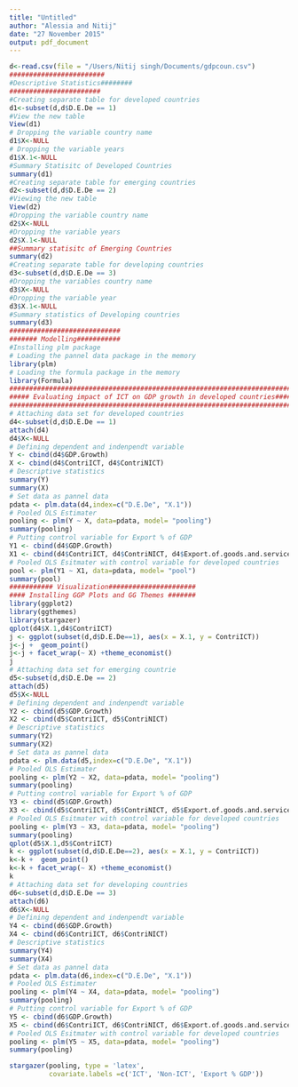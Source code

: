 ```yaml
---
title: "Untitled"
author: "Alessia and Nitij"
date: "27 November 2015"
output: pdf_document
---
```



```r
d<-read.csv(file = "/Users/Nitij singh/Documents/gdpcoun.csv")
########################
#Descriptive Statistics########
#######################
#Creating separate table for developed countries
d1<-subset(d,d$D.E.De == 1)
#View the new table
View(d1)
# Dropping the variable country name
d1$X<-NULL
# Dropping the variable years
d1$X.1<-NULL
#Summary Statisitc of Developed Countries
summary(d1)
#Creating separate table for emerging countries
d2<-subset(d,d$D.E.De == 2)
#Viewing the new table
View(d2)
#Dropping the variable country name
d2$X<-NULL
#Dropping the variable years
d2$X.1<-NULL
##Summary statisitc of Emerging Countries
summary(d2)
#Creating separate table for developing countries
d3<-subset(d,d$D.E.De == 3)
#Dropping the variables country name
d3$X<-NULL
#Dropping the variable year
d3$X.1<-NULL
#Summary statistics of Developing countries 
summary(d3)
############################
####### Modelling###########
#Installing plm package
# Loading the pannel data package in the memory
library(plm)
# Loading the formula package in the memory 
library(Formula)
##########################################################################
##### Evaluating impact of ICT on GDP growth in developed countries#######
##########################################################################
# Attaching data set for developed countries
d4<-subset(d,d$D.E.De == 1)
attach(d4)
d4$X<-NULL
# Defining dependent and indenpendt variable
Y <- cbind(d4$GDP.Growth)
X <- cbind(d4$ContriICT, d4$ContriNICT)
# Descriptive statistics
summary(Y)
summary(X)
# Set data as pannel data
pdata <- plm.data(d4,index=c("D.E.De", "X.1"))
# Pooled OLS Estimater 
pooling <- plm(Y ~ X, data=pdata, model= "pooling")
summary(pooling)
# Putting control variable for Export % of GDP
Y1 <- cbind(d4$GDP.Growth)
X1 <- cbind(d4$ContriICT, d4$ContriNICT, d4$Export.of.goods.and.services....of.GDP.)
# Pooled OLS Esitmater with control variable for developed countries 
pool <- plm(Y1 ~ X1, data=pdata, model= "pool")
summary(pool)
########### Visualization######################
#### Installing GGP Plots and GG Themes #######
library(ggplot2)
library(ggthemes)
library(stargazer)
qplot(d4$X.1,d4$ContriICT)
j <- ggplot(subset(d,d$D.E.De==1), aes(x = X.1, y = ContriICT))
j<-j +  geom_point() 
j<-j + facet_wrap(~ X) +theme_economist()
j
# Attaching data set for emerging countrie
d5<-subset(d,d$D.E.De == 2)
attach(d5)
d5$X<-NULL
# Defining dependent and indenpendt variable
Y2 <- cbind(d5$GDP.Growth)
X2 <- cbind(d5$ContriICT, d5$ContriNICT)
# Descriptive statistics
summary(Y2)
summary(X2)
# Set data as pannel data
pdata <- plm.data(d5,index=c("D.E.De", "X.1"))
# Pooled OLS Estimater 
pooling <- plm(Y2 ~ X2, data=pdata, model= "pooling")
summary(pooling)
# Putting control variable for Export % of GDP
Y3 <- cbind(d5$GDP.Growth)
X3 <- cbind(d5$ContriICT, d5$ContriNICT, d5$Export.of.goods.and.services....of.GDP.)
# Pooled OLS Esitmater with control variable for developed countries 
pooling <- plm(Y3 ~ X3, data=pdata, model= "pooling")
summary(pooling)
qplot(d5$X.1,d5$ContriICT)
k <- ggplot(subset(d,d$D.E.De==2), aes(x = X.1, y = ContriICT))
k<-k +  geom_point() 
k<-k + facet_wrap(~ X) +theme_economist()
k
# Attaching data set for developing countries
d6<-subset(d,d$D.E.De == 3)
attach(d6)
d6$X<-NULL
# Defining dependent and indenpendt variable
Y4 <- cbind(d6$GDP.Growth)
X4 <- cbind(d6$ContriICT, d6$ContriNICT)
# Descriptive statistics
summary(Y4)
summary(X4)
# Set data as pannel data
pdata <- plm.data(d6,index=c("D.E.De", "X.1"))
# Pooled OLS Estimater 
pooling <- plm(Y4 ~ X4, data=pdata, model= "pooling")
summary(pooling)
# Putting control variable for Export % of GDP
Y5 <- cbind(d6$GDP.Growth)
X5 <- cbind(d6$ContriICT, d6$ContriNICT, d6$Export.of.goods.and.services....of.GDP.)
# Pooled OLS Esitmater with control variable for developed countries 
pooling <- plm(Y5 ~ X5, data=pdata, model= "pooling")
summary(pooling)
```

```r
stargazer(pooling, type = 'latex',
          covariate.labels =c('ICT', 'Non-ICT', 'Export % GDP'))
```

